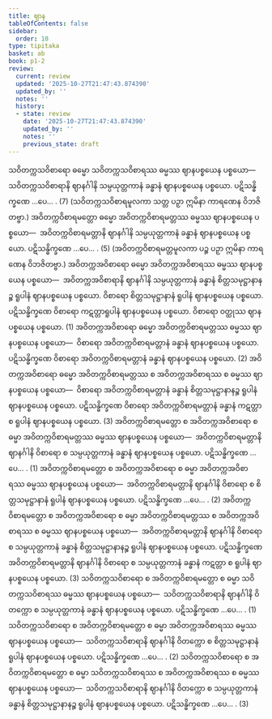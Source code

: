 ```yaml
---
title: ဈာန
tableOfContents: false
sidebar:
  order: 10
type: tipitaka
basket: ab
book: p1-2
review:
  current: review
  updated: '2025-10-27T21:47:43.874390'
  updated_by: ''
  notes: ''
  history:
  - state: review
    date: '2025-10-27T21:47:43.874390'
    updated_by: ''
    notes: ''
    previous_state: draft
---
```



<ReviewStatus review={frontmatter.review} showDetails={true} />

<HypothesisAnnotation frontmatter={frontmatter} />

<DynamicBreadcrumb />

<Division number="121" book="p1-2" e="ch" v="37" p="89">

<Paragraph number="522" book="p1-2">
သဝိတက္ကသဝိစာရော ဓမ္မော သဝိတက္ကသဝိစာရဿ ဓမ္မဿ ဈာနပစ္စယေန ပစ္စယော—  သဝိတက္ကသဝိစာရာနိ ဈာနင်္ဂါနိ သမ္ပယုတ္တကာနံ ခန္ဓာနံ ဈာနပစ္စယေန ပစ္စယော. ပဋိသန္ဓိက္ခဏေ …ပေ… . (7)
</Paragraph>

<Paragraph number="523" book="p1-2">
(သဝိတက္ကသဝိစာရမူလကာ သတ္တ ပဉှာ ဣမိနာ ကာရဏေန ဝိဘဇိတဗ္ဗာ.)
</Paragraph>

<Paragraph number="524" book="p1-2">
အဝိတက္ကဝိစာရမတ္တော ဓမ္မော အဝိတက္ကဝိစာရမတ္တဿ ဓမ္မဿ ဈာနပစ္စယေန ပစ္စယော—  အဝိတက္ကဝိစာရမတ္တာနိ ဈာနင်္ဂါနိ သမ္ပယုတ္တကာနံ ခန္ဓာနံ ဈာနပစ္စယေန ပစ္စယော. ပဋိသန္ဓိက္ခဏေ …ပေ… . (5)
</Paragraph>

<Paragraph number="525" book="p1-2">
(အဝိတက္ကဝိစာရမတ္တမူလကာ ပဉ္စ ပဉှာ ဣမိနာ ကာရဏေန ဝိဘဇိတဗ္ဗာ.)
</Paragraph>

<Paragraph number="526" book="p1-2">
အဝိတက္ကအဝိစာရော ဓမ္မော အဝိတက္ကအဝိစာရဿ ဓမ္မဿ ဈာနပစ္စယေန ပစ္စယော—  အဝိတက္ကအဝိစာရာနိ ဈာနင်္ဂါနိ သမ္ပယုတ္တကာနံ ခန္ဓာနံ စိတ္တသမုဋ္ဌာနာနဉ္စ ရူပါနံ ဈာနပစ္စယေန ပစ္စယော. ဝိစာရော စိတ္တသမုဋ္ဌာနာနံ ရူပါနံ ဈာနပစ္စယေန ပစ္စယော. ပဋိသန္ဓိက္ခဏေ ဝိစာရော ကဋတ္တာရူပါနံ ဈာနပစ္စယေန ပစ္စယော. ဝိစာရော ဝတ္ထုဿ ဈာနပစ္စယေန ပစ္စယော. (1)
</Paragraph>

<Paragraph number="527" book="p1-2">
အဝိတက္ကအဝိစာရော ဓမ္မော အဝိတက္ကဝိစာရမတ္တဿ ဓမ္မဿ ဈာနပစ္စယေန ပစ္စယော—  ဝိစာရော အဝိတက္ကဝိစာရမတ္တာနံ ခန္ဓာနံ ဈာနပစ္စယေန ပစ္စယော. ပဋိသန္ဓိက္ခဏေ ဝိစာရော အဝိတက္ကဝိစာရမတ္တာနံ ခန္ဓာနံ ဈာနပစ္စယေန ပစ္စယော. (2)
</Paragraph>

<Paragraph number="528" book="p1-2">
အဝိတက္ကအဝိစာရော ဓမ္မော အဝိတက္ကဝိစာရမတ္တဿ စ အဝိတက္ကအဝိစာရဿ စ ဓမ္မဿ ဈာနပစ္စယေန ပစ္စယော—  ဝိစာရော အဝိတက္ကဝိစာရမတ္တာနံ ခန္ဓာနံ စိတ္တသမုဋ္ဌာနာနဉ္စ ရူပါနံ ဈာနပစ္စယေန ပစ္စယော. ပဋိသန္ဓိက္ခဏေ ဝိစာရော အဝိတက္ကဝိစာရမတ္တာနံ ခန္ဓာနံ ကဋတ္တာ စ ရူပါနံ ဈာနပစ္စယေန ပစ္စယော. (3)
</Paragraph>

</Division>
<Division number="122" book="p1-2" e="ch" v="37" p="90">

<Paragraph number="529" book="p1-2">
အဝိတက္ကဝိစာရမတ္တော စ အဝိတက္ကအဝိစာရော စ ဓမ္မာ အဝိတက္ကဝိစာရမတ္တဿ ဓမ္မဿ ဈာနပစ္စယေန ပစ္စယော—  အဝိတက္ကဝိစာရမတ္တာနိ ဈာနင်္ဂါနိ ဝိစာရော စ သမ္ပယုတ္တကာနံ ခန္ဓာနံ ဈာနပစ္စယေန ပစ္စယော. ပဋိသန္ဓိက္ခဏေ …ပေ… . (1)
</Paragraph>

<Paragraph number="530" book="p1-2">
အဝိတက္ကဝိစာရမတ္တော စ အဝိတက္ကအဝိစာရော စ ဓမ္မာ အဝိတက္ကအဝိစာရဿ ဓမ္မဿ ဈာနပစ္စယေန ပစ္စယော—  အဝိတက္ကဝိစာရမတ္တာနိ ဈာနင်္ဂါနိ ဝိစာရော စ စိတ္တသမုဋ္ဌာနာနံ ရူပါနံ ဈာနပစ္စယေန ပစ္စယော. ပဋိသန္ဓိက္ခဏေ …ပေ… . (2)
</Paragraph>

<Paragraph number="531" book="p1-2">
အဝိတက္ကဝိစာရမတ္တော စ အဝိတက္ကအဝိစာရော စ ဓမ္မာ အဝိတက္ကဝိစာရမတ္တဿ စ အဝိတက္ကအဝိစာရဿ စ ဓမ္မဿ ဈာနပစ္စယေန ပစ္စယော—  အဝိတက္ကဝိစာရမတ္တာနိ ဈာနင်္ဂါနိ ဝိစာရော စ သမ္ပယုတ္တကာနံ ခန္ဓာနံ စိတ္တသမုဋ္ဌာနာနဉ္စ ရူပါနံ ဈာနပစ္စယေန ပစ္စယော. ပဋိသန္ဓိက္ခဏေ အဝိတက္ကဝိစာရမတ္တာနိ ဈာနင်္ဂါနိ ဝိစာရော စ သမ္ပယုတ္တကာနံ ခန္ဓာနံ ကဋတ္တာ စ ရူပါနံ ဈာနပစ္စယေန ပစ္စယော. (3)
</Paragraph>

<Paragraph number="532" book="p1-2">
သဝိတက္ကသဝိစာရော စ အဝိတက္ကဝိစာရမတ္တော စ ဓမ္မာ သဝိတက္ကသဝိစာရဿ ဓမ္မဿ ဈာနပစ္စယေန ပစ္စယော—  သဝိတက္ကသဝိစာရာနိ ဈာနင်္ဂါနိ ဝိတက္ကော စ သမ္ပယုတ္တကာနံ ခန္ဓာနံ ဈာနပစ္စယေန ပစ္စယော. ပဋိသန္ဓိက္ခဏေ …ပေ… . (1)
</Paragraph>

<Paragraph number="533" book="p1-2">
သဝိတက္ကသဝိစာရော စ အဝိတက္ကဝိစာရမတ္တော စ ဓမ္မာ အဝိတက္ကအဝိစာရဿ ဓမ္မဿ ဈာနပစ္စယေန ပစ္စယော—  သဝိတက္ကသဝိစာရာနိ ဈာနင်္ဂါနိ ဝိတက္ကော စ စိတ္တသမုဋ္ဌာနာနံ ရူပါနံ ဈာနပစ္စယေန ပစ္စယော. ပဋိသန္ဓိက္ခဏေ …ပေ… . (2)
</Paragraph>

<Paragraph number="534" book="p1-2">
သဝိတက္ကသဝိစာရော စ အဝိတက္ကဝိစာရမတ္တော စ ဓမ္မာ သဝိတက္ကသဝိစာရဿ စ အဝိတက္ကအဝိစာရဿ စ ဓမ္မဿ ဈာနပစ္စယေန ပစ္စယော—  သဝိတက္ကသဝိစာရာနိ ဈာနင်္ဂါနိ ဝိတက္ကော စ သမ္ပယုတ္တကာနံ ခန္ဓာနံ စိတ္တသမုဋ္ဌာနာနဉ္စ ရူပါနံ ဈာနပစ္စယေန ပစ္စယော. ပဋိသန္ဓိက္ခဏေ …ပေ… . (3)
</Paragraph>
</Division>